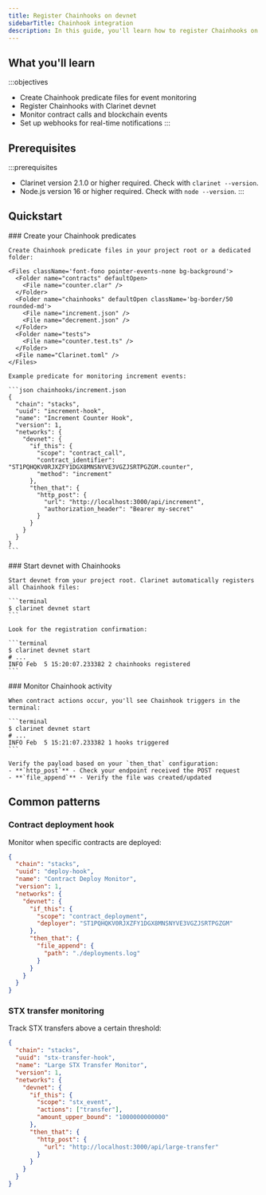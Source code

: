 ```yaml
---
title: Register Chainhooks on devnet
sidebarTitle: Chainhook integration
description: In this guide, you'll learn how to register Chainhooks on devnet to monitor and react to smart contract events during local development.
---
```


## What you'll learn

:::objectives
- Create Chainhook predicate files for event monitoring
- Register Chainhooks with Clarinet devnet
- Monitor contract calls and blockchain events
- Set up webhooks for real-time notifications
:::

## Prerequisites

:::prerequisites
- Clarinet version 2.1.0 or higher required. Check with `clarinet --version`.
- Node.js version 16 or higher required. Check with `node --version`.
:::

## Quickstart

<Steps>
  <Step>
    ### Create your Chainhook predicates

    Create Chainhook predicate files in your project root or a dedicated folder:

    <Files className='font-fono pointer-events-none bg-background'>
      <Folder name="contracts" defaultOpen>
        <File name="counter.clar" />
      </Folder>
      <Folder name="chainhooks" defaultOpen className='bg-border/50 rounded-md'>
        <File name="increment.json" />
        <File name="decrement.json" />
      </Folder>
      <Folder name="tests">
        <File name="counter.test.ts" />
      </Folder>
      <File name="Clarinet.toml" />
    </Files>

    Example predicate for monitoring increment events:

    ```json chainhooks/increment.json
    {
      "chain": "stacks",
      "uuid": "increment-hook",
      "name": "Increment Counter Hook",
      "version": 1,
      "networks": {
        "devnet": {
          "if_this": {
            "scope": "contract_call",
            "contract_identifier": "ST1PQHQKV0RJXZFY1DGX8MNSNYVE3VGZJSRTPGZGM.counter",
            "method": "increment"
          },
          "then_that": {
            "http_post": {
              "url": "http://localhost:3000/api/increment",
              "authorization_header": "Bearer my-secret"
            }
          }
        }
      }
    }
    ```
  </Step>

  <Step>
    ### Start devnet with Chainhooks

    Start devnet from your project root. Clarinet automatically registers all Chainhook files:

    ```terminal
    $ clarinet devnet start
    ```

    Look for the registration confirmation:

    ```terminal
    $ clarinet devnet start
    # ...
    INFO Feb  5 15:20:07.233382 2 chainhooks registered
    ```
  </Step>

  <Step>
    ### Monitor Chainhook activity

    When contract actions occur, you'll see Chainhook triggers in the terminal:

    ```terminal
    $ clarinet devnet start
    # ...
    INFO Feb  5 15:21:07.233382 1 hooks triggered
    ```

    Verify the payload based on your `then_that` configuration:
    - **`http_post`** - Check your endpoint received the POST request
    - **`file_append`** - Verify the file was created/updated
  </Step>
</Steps>

## Common patterns

### Contract deployment hook

Monitor when specific contracts are deployed:

```json chainhooks/deploy-monitor.json
{
  "chain": "stacks",
  "uuid": "deploy-hook",
  "name": "Contract Deploy Monitor",
  "version": 1,
  "networks": {
    "devnet": {
      "if_this": {
        "scope": "contract_deployment",
        "deployer": "ST1PQHQKV0RJXZFY1DGX8MNSNYVE3VGZJSRTPGZGM"
      },
      "then_that": {
        "file_append": {
          "path": "./deployments.log"
        }
      }
    }
  }
}
```

### STX transfer monitoring

Track STX transfers above a certain threshold:

```json chainhooks/stx-transfers.json
{
  "chain": "stacks",
  "uuid": "stx-transfer-hook",
  "name": "Large STX Transfer Monitor",
  "version": 1,
  "networks": {
    "devnet": {
      "if_this": {
        "scope": "stx_event",
        "actions": ["transfer"],
        "amount_upper_bound": "1000000000000"
      },
      "then_that": {
        "http_post": {
          "url": "http://localhost:3000/api/large-transfer"
        }
      }
    }
  }
}
```
